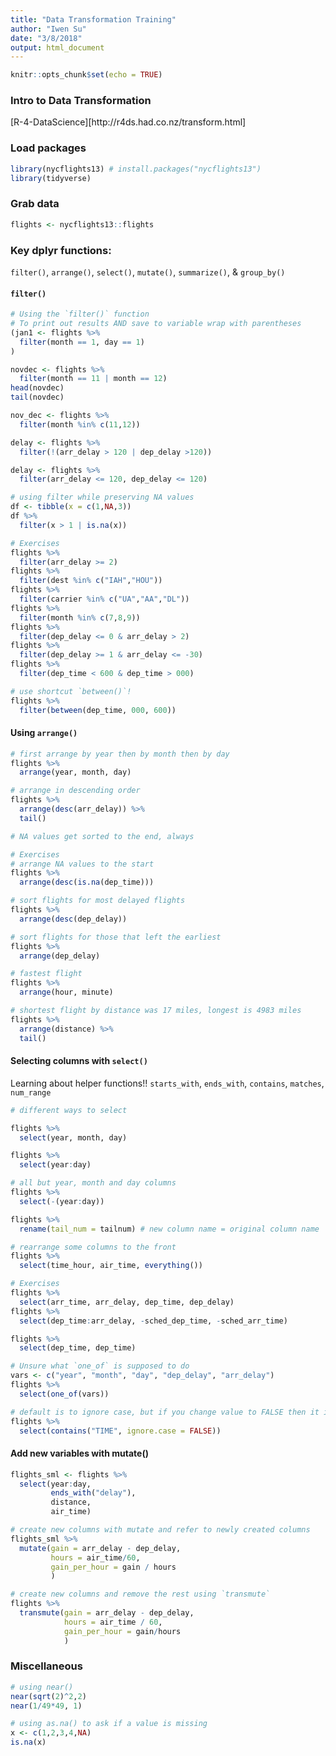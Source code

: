 ```yaml
---
title: "Data Transformation Training"
author: "Iwen Su"
date: "3/8/2018"
output: html_document
---
```


```r
knitr::opts_chunk$set(echo = TRUE)
```

### Intro to Data Transformation

[R-4-DataScience][http://r4ds.had.co.nz/transform.html]

### Load packages

```r

library(nycflights13) # install.packages("nycflights13")
library(tidyverse)

```

### Grab data

```r

flights <- nycflights13::flights

```

### Key dplyr functions:

`filter()`, `arrange()`, `select()`, `mutate()`, `summarize()`, & `group_by()`

#### `filter()`

```r

# Using the `filter()` function
# To print out results AND save to variable wrap with parentheses
(jan1 <- flights %>% 
  filter(month == 1, day == 1)
)

novdec <- flights %>% 
  filter(month == 11 | month == 12)
head(novdec)
tail(novdec)

nov_dec <- flights %>% 
  filter(month %in% c(11,12))

delay <- flights %>% 
  filter(!(arr_delay > 120 | dep_delay >120))

delay <- flights %>%  
  filter(arr_delay <= 120, dep_delay <= 120)

# using filter while preserving NA values
df <- tibble(x = c(1,NA,3))
df %>% 
  filter(x > 1 | is.na(x))

# Exercises
flights %>% 
  filter(arr_delay >= 2)
flights %>% 
  filter(dest %in% c("IAH","HOU"))
flights %>% 
  filter(carrier %in% c("UA","AA","DL"))
flights %>% 
  filter(month %in% c(7,8,9))
flights %>% 
  filter(dep_delay <= 0 & arr_delay > 2)
flights %>% 
  filter(dep_delay >= 1 & arr_delay <= -30)
flights %>% 
  filter(dep_time < 600 & dep_time > 000)

# use shortcut `between()`!
flights %>% 
  filter(between(dep_time, 000, 600))


```

#### Using `arrange()`

```r

# first arrange by year then by month then by day
flights %>% 
  arrange(year, month, day)

# arrange in descending order
flights %>% 
  arrange(desc(arr_delay)) %>% 
  tail()

# NA values get sorted to the end, always

# Exercises
# arrange NA values to the start
flights %>% 
  arrange(desc(is.na(dep_time)))

# sort flights for most delayed flights
flights %>%
  arrange(desc(dep_delay))

# sort flights for those that left the earliest
flights %>%
  arrange(dep_delay)

# fastest flight
flights %>% 
  arrange(hour, minute)

# shortest flight by distance was 17 miles, longest is 4983 miles
flights %>% 
  arrange(distance) %>% 
  tail()

```

#### Selecting columns with `select()`

Learning about helper functions!! `starts_with`, `ends_with`, `contains`, `matches`, `num_range`

```r

# different ways to select

flights %>% 
  select(year, month, day)

flights %>% 
  select(year:day)

# all but year, month and day columns
flights %>% 
  select(-(year:day))

flights %>% 
  rename(tail_num = tailnum) # new column name = original column name

# rearrange some columns to the front
flights %>% 
  select(time_hour, air_time, everything())

# Exercises
flights %>% 
  select(arr_time, arr_delay, dep_time, dep_delay)
flights %>% 
  select(dep_time:arr_delay, -sched_dep_time, -sched_arr_time)

flights %>% 
  select(dep_time, dep_time)

# Unsure what `one_of` is supposed to do
vars <- c("year", "month", "day", "dep_delay", "arr_delay")
flights %>% 
  select(one_of(vars))

# default is to ignore case, but if you change value to FALSE then it is case-sensitive
flights %>% 
  select(contains("TIME", ignore.case = FALSE))


```

#### Add new variables with mutate()

```r

flights_sml <- flights %>% 
  select(year:day, 
         ends_with("delay"),
         distance,
         air_time)

# create new columns with mutate and refer to newly created columns
flights_sml %>% 
  mutate(gain = arr_delay - dep_delay,
         hours = air_time/60,
         gain_per_hour = gain / hours
         )

# create new columns and remove the rest using `transmute`
flights %>% 
  transmute(gain = arr_delay - dep_delay,
            hours = air_time / 60, 
            gain_per_hour = gain/hours
            )

```

### Miscellaneous 

```r

# using near()
near(sqrt(2)^2,2)
near(1/49*49, 1)

# using as.na() to ask if a value is missing
x <- c(1,2,3,4,NA)
is.na(x)

```


